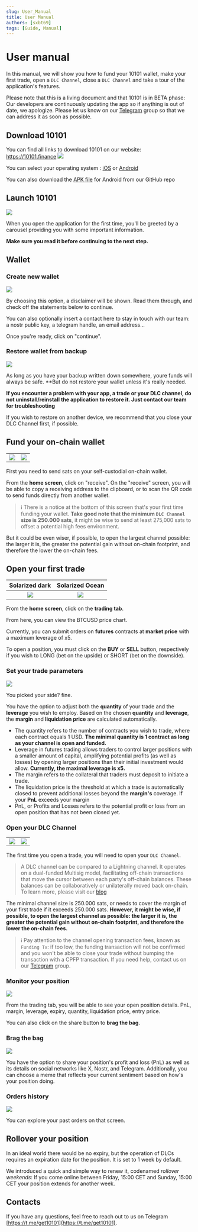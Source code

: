 ```yaml
---
slug: User_Manual
title: User Manual
authors: [sxbt69]
tags: [Guide, Manual]
---
```


# User manual

In this manual, we will show you how to fund your 10101 wallet, make your first trade, open a `DLC Channel`, close a `DLC Channel` and take a tour of the application's features.

Please note that this is a living document and that 10101 is in BETA phase: Our developers are continuously updating the app so if anything is out of date, we apologize.
Please let us know on our [Telegram](https://t.me/get10101) group so that we can address it as soon as possible.

## Download 10101

You can find all links to download 10101 on our website: https://10101.finance
![](/2024-03-21_user_guide/site.png)

You can select your operating system : [iOS](https://testflight.apple.com/join/WhwnPUh8) or [Android](https://play.google.com/store/apps/details?id=finance.get10101.app)

You can also download the [APK file](https://github.com/get10101/10101/releases/latest) for Android from our GitHub repo

## Launch 10101

![](/2024-03-21_user_guide/carousel_1.png)

When you open the application for the first time, you'll be greeted by a carousel providing you with some important information.

**Make sure you read it before continuing to the next step.**

## Wallet

### Create new wallet

![](/2024-03-21_user_guide/carousel_3.png)

By choosing this option, a disclaimer will be shown.
Read them through, and check off the statements below to continue.

You can also optionally insert a contact here to stay in touch with our team: a nostr public key, a telegram handle, an email address...

Once you're ready, click on "continue".

### Restore wallet from backup

![](/2024-03-21_user_guide/restore.png)

As long as you have your backup written down somewhere, youre funds will always be safe. **But do not restore your wallet unless it's really needed.

**If you encounter a problem with your app, a trade or your DLC channel, do not uninstall/reinstall the application to restore it. Just contact our team for troubleshooting**

If you wish to restore on another device, we recommend that you close your DLC Channel first, if possible.

## Fund your on-chain wallet

|                                             |                                         |
| :-----------------------------------------: | :-------------------------------------: |
| ![](/2024-03-21_user_guide/homescreen1.png) | ![](/2024-03-21_user_guide/receive.png) |

First you need to send sats on your self-custodial on-chain wallet.

From the **home screen**, click on "receive".
On the "receive" screen, you will be able to copy a receiving address to the clipboard, or to scan the QR code to send funds directly from another wallet.

> ℹ️ There is a notice at the bottom of this screen that's your first time funding your wallet. **Take good note that the minimum `DLC Channel` size is 250.000 sats**, it might be wise to send at least 275,000 sats to offset a potential high fees environment.

But it could be even wiser, if possible, to open the largest channel possible: the larger it is, the greater the potential gain without on-chain footprint, and therefore the lower the on-chain fees.

## Open your first trade

|               Solarized dark                |              Solarized Ocean              |
| :-----------------------------------------: | :---------------------------------------: |
| ![](/2024-03-21_user_guide/homescreen2.png) | ![](/2024-03-21_user_guide/tradetab1.png) |

From the **home screen**, click on the **trading tab**.

From here, you can view the BTCUSD price chart.

Currently, you can submit orders on **futures** contracts at **market price** with a maximum leverage of x5.

To open a position, you must click on the **BUY** or **SELL** button, respectively if you wish to LONG (bet on the upside) or SHORT (bet on the downside).

### Set your trade parameters

![](/2024-03-21_user_guide/tradeconfig.png)

You picked your side? fine.

You have the option to adjust both the **quantity** of your trade and the **leverage** you wish to employ.
Based on the chosen **quantity** and **leverage**, the **margin** and **liquidation price** are calculated automatically.

- The quantity refers to the number of contracts you wish to trade, where each contract equals 1 USD. **The minimal quantity is 1 contract as long as your channel is open and funded.**
- Leverage in futures trading allows traders to control larger positions with a smaller amount of capital, amplifying potential profits (as well as losses) by opening larger positions than their initial investment would allow. **Currently, the maximal leverage is x5.**
- The margin refers to the collateral that traders must deposit to initiate a trade.
- The liquidation price is the threshold at which a trade is automatically closed to prevent additional losses beyond the **margin's** coverage. If your **PnL** exceeds your margin
- PnL, or Profits and Losses refers to the potential profit or loss from an open position that has not been closed yet.

### Open your DLC Channel

|                                               |                                         |
| :-------------------------------------------: | :-------------------------------------: |
| ![](/2024-03-21_user_guide/channelconfig.png) | ![](/2024-03-21_user_guide/confirm.png) |

The first time you open a trade, you will need to open your `DLC Channel`.

> A DLC channel can be compared to a Lightning channel. It operates on a
> dual-funded Multisig model, facilitating off-chain transactions that
> move the cursor between each party's off-chain balances. These
> balances can be collaboratively or unilaterally moved back on-chain.
> To learn more, please visit our [blog](https://10101.finance/blog/)

The minimal channel size is 250.000 sats, or needs to cover the margin of your first trade if it exceeds 250.000 sats.
**However, it might be wise, if possible, to open the largest channel as possible: the larger it is, the greater the potential gain without on-chain footprint, and therefore the lower the on-chain fees.**

> ℹ️ Pay attention to the channel opening transaction fees, known as `Funding Tx`: if too low, the funding transaction will not be confirmed and you won't be able to close your trade without bumping the transaction with a CPFP transaction. If you need help, contact us on our [Telegram](https://t.me/get10101) group.

### Monitor your position

![](/2024-03-21_user_guide/positions.png)

From the trading tab, you will be able to see your open position details.
PnL, margin, leverage, expiry, quantity, liquidation price, entry price.

You can also click on the share button to **brag the bag**.

### Brag the bag

![](/2024-03-21_user_guide/bragthebag.png)

You have the option to share your position's profit and loss (PnL) as well as its details on social networks like X, Nostr, and Telegram. Additionally, you can choose a meme that reflects your current sentiment based on how's your position doing.

### Orders history

![](/2024-03-21_user_guide/orders.PNG)

You can explore your past orders on that screen.

## Rollover your position

In an ideal world there would be no expiry, but the operation of DLCs requires an expiration date for the position. It is set to 1 week by default.

We introduced a quick and simple way to renew it, codenamed _rollover weekends_: If you come online between Friday, 15:00 CET and Sunday, 15:00 CET your position extends for another week.

## Contacts

If you have any questions, feel free to reach out to us on Telegram [https://t.me/get10101](https://t.me/get10101).
